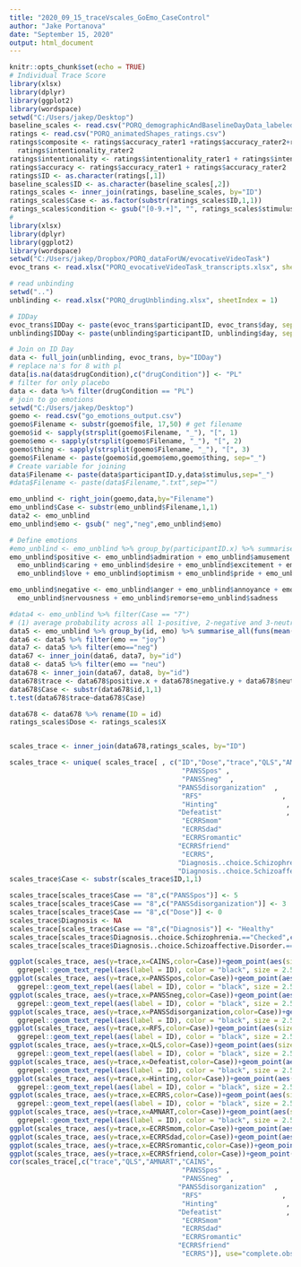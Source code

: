 ---
title: "2020_09_15_traceVscales_GoEmo_CaseControl"
author: "Jake Portanova"
date: "September 15, 2020"
output: html_document
---

```{r setup, include=FALSE}
knitr::opts_chunk$set(echo = TRUE)
# Individual Trace Score
library(xlsx)
library(dplyr)
library(ggplot2)
library(wordspace)
setwd("C:/Users/jakep/Desktop")
baseline_scales <- read.csv("PORQ_demographicAndBaselineDayData_labeled_scales.csv")
ratings <- read.csv("PORQ_animatedShapes_ratings.csv")
ratings$composite <- ratings$accuracy_rater1 +ratings$accuracy_rater2+ratings$intentionality_rater1+
  ratings$intentionality_rater2
ratings$intentionality <- ratings$intentionality_rater1 + ratings$intentionality_rater2
ratings$accuracy <- ratings$accuracy_rater1 + ratings$accuracy_rater2
ratings$ID <- as.character(ratings[,1])
baseline_scales$ID <- as.character(baseline_scales[,2])
ratings_scales <- inner_join(ratings, baseline_scales, by="ID")
ratings_scales$Case <- as.factor(substr(ratings_scales$ID,1,1))
ratings_scales$condition <- gsub("[0-9.+]", "", ratings_scales$stimulus)
#
library(xlsx)
library(dplyr)
library(ggplot2)
library(wordspace)
setwd("C:/Users/jakep/Dropbox/PORQ_dataForUW/evocativeVideoTask")
evoc_trans <- read.xlsx("PORQ_evocativeVideoTask_transcripts.xlsx", sheetIndex = 1)

# read unbinding
setwd("..")
unblinding <- read.xlsx("PORQ_drugUnblinding.xlsx", sheetIndex = 1)

# IDDay
evoc_trans$IDDay <- paste(evoc_trans$participantID, evoc_trans$day, sep="_")
unblinding$IDDay <- paste(unblinding$participantID, unblinding$day, sep="_")

# Join on ID Day
data <- full_join(unblinding, evoc_trans, by="IDDay")
# replace na's for 8 with pl
data[is.na(data$drugCondition),c("drugCondition")] <- "PL"
# filter for only placebo
data <- data %>% filter(drugCondition == "PL")
# join to go emotions
setwd("C:/Users/jakep/Desktop")
goemo <- read.csv("go_emotions_output.csv")
goemo$Filename <- substr(goemo$file, 17,50) # get filename
goemo$id <- sapply(strsplit(goemo$Filename, "_"), "[", 1)
goemo$emo <- sapply(strsplit(goemo$Filename, "_"), "[", 2)
goemo$thing <- sapply(strsplit(goemo$Filename, "_"), "[", 3)
goemo$Filename <- paste(goemo$id,goemo$emo,goemo$thing, sep="_")
# Create variable for joining
data$Filename <- paste(data$participantID.y,data$stimulus,sep="_")
#data$Filename <- paste(data$Filename,".txt",sep="")

emo_unblind <- right_join(goemo,data,by="Filename")
emo_unblind$Case <- substr(emo_unblind$Filename,1,1)
data2 <- emo_unblind
emo_unblind$emo <- gsub(" neg","neg",emo_unblind$emo)

# Define emotions
#emo_unblind <- emo_unblind %>% group_by(participantID.x) %>% summarise_all(funs(mean))
emo_unblind$positive <- emo_unblind$admiration + emo_unblind$amusement + emo_unblind$approval+
  emo_unblind$caring + emo_unblind$desire + emo_unblind$excitement + emo_unblind$gratitude + emo_unblind$joy +
  emo_unblind$love + emo_unblind$optimism + emo_unblind$pride + emo_unblind$relief

emo_unblind$negative <- emo_unblind$anger + emo_unblind$annoyance + emo_unblind$disappointment +         emo_unblind$disapproval+emo_unblind$disgust+emo_unblind$embarrassment+emo_unblind$fear+emo_unblind$grief+
  emo_unblind$nervousness + emo_unblind$remorse+emo_unblind$sadness

#data4 <- emo_unblind %>% filter(Case == "7")
# (1) average probability across all 1-positive, 2-negative and 3-neutral emotions
data5 <- emo_unblind %>% group_by(id, emo) %>% summarise_all(funs(mean(., na.rm = TRUE)))
data6 <- data5 %>% filter(emo == "joy")
data7 <- data5 %>% filter(emo=="neg")
data67 <- inner_join(data6, data7, by="id")
data8 <- data5 %>% filter(emo == "neu")
data678 <- inner_join(data67, data8, by="id")
data678$trace <- data678$positive.x + data678$negative.y + data678$neutral
data678$Case <- substr(data678$id,1,1)
t.test(data678$trace~data678$Case)

data678 <- data678 %>% rename(ID = id)
ratings_scales$Dose <- ratings_scales$X


scales_trace <- inner_join(data678,ratings_scales, by="ID")

scales_trace <- unique( scales_trace[ , c("ID","Dose","trace","QLS","AMNART","CAINS",                                                                                             
                                           "PANSSpos" ,                                                                                         
                                           "PANSSneg"  ,                                                                                        
                                          "PANSSdisorganization"  ,                                                                            
                                           "RFS"                    ,                                                                           
                                           "Hinting"                 ,                                                                          
                                          "Defeatist"                ,                                                                         
                                           "ECRRSmom"                  ,                                                                        
                                           "ECRRSdad"                   ,                                                                       
                                           "ECRRSromantic"               ,                                                                      
                                          "ECRRSfriend"                  ,                                                                     
                                           "ECRRS",
                                          "Diagnosis..choice.Schizophrenia.",
                                          "Diagnosis..choice.Schizoaffective.Disorder.")]) 
scales_trace$Case <- substr(scales_trace$ID,1,1)

scales_trace[scales_trace$Case == "8",c("PANSSpos")] <- 5
scales_trace[scales_trace$Case == "8",c("PANSSdisorganization")] <- 3
scales_trace[scales_trace$Case == "8",c("Dose")] <- 0
scales_trace$Diagnosis <- NA
scales_trace[scales_trace$Case == "8",c("Diagnosis")] <- "Healthy"
scales_trace[scales_trace$Diagnosis..choice.Schizophrenia.=="Checked",c("Diagnosis")] <- "Schizophrenia"
scales_trace[scales_trace$Diagnosis..choice.Schizoaffective.Disorder.=="Checked",c("Diagnosis")] <- "Schizoaffective"
```
```{r plots, echo=FALSE,warning=FALSE}
ggplot(scales_trace, aes(y=trace,x=CAINS,color=Case))+geom_point(aes(size=Dose, shape=Diagnosis))+geom_smooth(aes(group = Case),method=lm)+ggtitle("Relationship between Negative Symptoms and Trace")+
  ggrepel::geom_text_repel(aes(label = ID), color = "black", size = 2.5, segment.color = "grey")
ggplot(scales_trace, aes(y=trace,x=PANSSpos,color=Case))+geom_point(aes(size=Dose, shape=Diagnosis))+geom_smooth(method=lm)+ggtitle("Relationship between Positive Symptoms and Trace")+
  ggrepel::geom_text_repel(aes(label = ID), color = "black", size = 2.5, segment.color = "grey")
ggplot(scales_trace, aes(y=trace,x=PANSSneg,color=Case))+geom_point(aes(size=Dose, shape=Diagnosis))+geom_smooth(method=lm)+ggtitle("Relationship between Positive Symptoms and Trace")+
  ggrepel::geom_text_repel(aes(label = ID), color = "black", size = 2.5, segment.color = "grey")
ggplot(scales_trace, aes(y=trace,x=PANSSdisorganization,color=Case))+geom_point(aes(size=Dose, shape=Diagnosis))+geom_smooth(method=lm)+ggtitle("Relationship between Disorganization Symptoms and Trace")+
  ggrepel::geom_text_repel(aes(label = ID), color = "black", size = 2.5, segment.color = "grey")
ggplot(scales_trace, aes(y=trace,x=RFS,color=Case))+geom_point(aes(size=Dose, shape=Diagnosis))+geom_smooth(method=lm)+ggtitle("Relationship between Role Functioning and Trace")+
  ggrepel::geom_text_repel(aes(label = ID), color = "black", size = 2.5, segment.color = "grey")
ggplot(scales_trace, aes(y=trace,x=QLS,color=Case))+geom_point(aes(size=Dose, shape=Diagnosis))+geom_smooth(method=lm)+ggtitle("Relationship between Quality of Life and Trace")+
  ggrepel::geom_text_repel(aes(label = ID), color = "black", size = 2.5, segment.color = "grey")
ggplot(scales_trace, aes(y=trace,x=Defeatist,color=Case))+geom_point(aes(size=Dose, shape=Diagnosis))+geom_smooth(method=lm)+ggtitle("Relationship between Defeatist Beliefs and Trace")+
  ggrepel::geom_text_repel(aes(label = ID), color = "black", size = 2.5, segment.color = "grey")
ggplot(scales_trace, aes(y=trace,x=Hinting,color=Case))+geom_point(aes(size=Dose, shape=Diagnosis))+geom_smooth(method=lm)+ggtitle("Relationship between Hinting and Trace")+
  ggrepel::geom_text_repel(aes(label = ID), color = "black", size = 2.5, segment.color = "grey")
ggplot(scales_trace, aes(y=trace,x=ECRRS,color=Case))+geom_point(aes(size=Dose, shape=Diagnosis))+geom_smooth(method=lm)+ggtitle("Relationship between ECRRS and Trace")+
  ggrepel::geom_text_repel(aes(label = ID), color = "black", size = 2.5, segment.color = "grey")
ggplot(scales_trace, aes(y=trace,x=AMNART,color=Case))+geom_point(aes(size=Dose, shape=Diagnosis))+geom_smooth(method=lm)+ggtitle("Relationship between AMNART and Trace")+
  ggrepel::geom_text_repel(aes(label = ID), color = "black", size = 2.5, segment.color = "grey")
ggplot(scales_trace, aes(y=trace,x=ECRRSmom,color=Case))+geom_point(aes(size=Dose, shape=Diagnosis))+geom_smooth(method=lm)+ggtitle("Relationship between Positive Symptoms and Trace")
ggplot(scales_trace, aes(y=trace,x=ECRRSdad,color=Case))+geom_point(aes(size=Dose, shape=Diagnosis))+geom_smooth(method=lm)+ggtitle("Relationship between Positive Symptoms and Trace")
ggplot(scales_trace, aes(y=trace,x=ECRRSromantic,color=Case))+geom_point(aes(size=Dose, shape=Diagnosis))+geom_smooth(method=lm)+ggtitle("Relationship between Positive Symptoms and Trace")
ggplot(scales_trace, aes(y=trace,x=ECRRSfriend,color=Case))+geom_point()+geom_smooth(method=lm)+ggtitle("Relationship between Positive Symptoms and Trace")
cor(scales_trace[,c("trace","QLS","AMNART","CAINS",                                                                                             
                                           "PANSSpos" ,                                                                                         
                                           "PANSSneg"  ,                                                                                        
                                          "PANSSdisorganization"  ,                                                                            
                                           "RFS"                    ,                                                                           
                                           "Hinting"                 ,                                                                          
                                          "Defeatist"                ,                                                                         
                                           "ECRRSmom"                  ,                                                                        
                                           "ECRRSdad"                   ,                                                                       
                                           "ECRRSromantic"               ,                                                                      
                                          "ECRRSfriend"                  ,                                                                     
                                           "ECRRS")], use="complete.obs")
```

